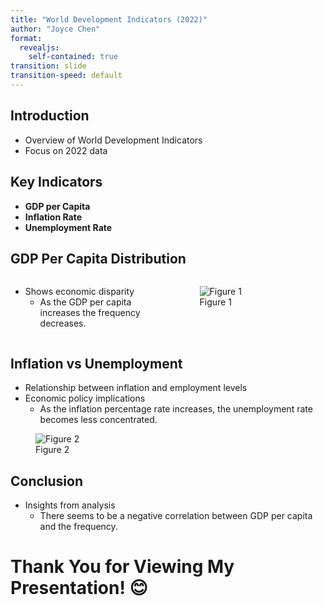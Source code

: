 ```yaml
---
title: "World Development Indicators (2022)"
author: "Joyce Chen"
format:
  revealjs:
    self-contained: true
transition: slide
transition-speed: default
---
```


## Introduction
- Overview of World Development Indicators  
- Focus on 2022 data  

## Key Indicators
- **GDP per Capita**  
- **Inflation Rate**  
- **Unemployment Rate**  

## GDP Per Capita Distribution
::: {.columns}
::: {.column width="50%"}
- Shows economic disparity
  - As the GDP per capita increases the frequency decreases.  
:::
::: {.column width="50%"}

![Figure 1](docs/Assignment_5_files/images/cell-5-output-1.png)
:::
:::

## Inflation vs Unemployment
- Relationship between inflation and employment levels  
- Economic policy implications
  - As the inflation percentage rate increases, the unemployment rate becomes less concentrated.  

![Figure 2](docs/Assignment_5_files/images/cell-6-output-1.png)

## Conclusion
- Insights from analysis  
  - There seems to be a negative correlation between GDP per capita and the frequency.

# Thank You for Viewing My Presentation! 😊

